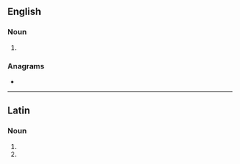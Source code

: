 {{also|ránis}}
==English==

===Noun===
{{head|en|noun plural form}}

# {{plural of|rani|lang=en}}

===Anagrams===
* {{anagrams|en|Nairs|Nasir|Rains|Risan|arnis|naris|rains|sarin|siRNA|sirna}}

----

==Latin==

===Noun===
{{head|la|noun form|head=rānīs|g=f}}

# {{inflection of|rāna||dat|p|lang=la}}
# {{inflection of|rāna||abl|p|lang=la}}